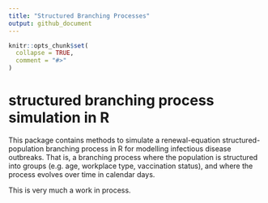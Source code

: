 ```yaml
---
title: "Structured Branching Processes"
output: github_document
---
```


<!-- README.md is generated from README.Rmd. Please edit that file -->

```r
knitr::opts_chunk$set(
  collapse = TRUE,
  comment = "#>"
)
```

# structured branching process simulation in R

This package contains methods to simulate a renewal-equation structured-population branching process in R for modelling infectious disease outbreaks. That is, a branching process where the population is structured into groups (e.g. age, workplace type, vaccination status), and where the process evolves over time in calendar days.

This is very much a work in process.
